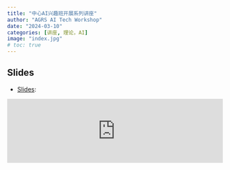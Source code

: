 ```yaml
---
title: "中心AI兴趣班开展系列讲座"
author: "AGRS AI Tech Workshop"
date: "2024-03-10"
categories: [讲座, 理论，AI]
image: "index.jpg"
# toc: true
---
```



## Slides

-   [Slides](https://yujc.quarto.pub/aireport001-b55a/#/section):


<iframe src="https://yujc.quarto.pub/aireport001-b55a/#/section" frameborder="0" width="100%" ></iframe>
